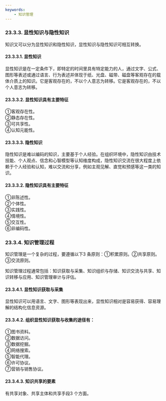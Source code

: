 ```yaml
---
keywords: 
    - 知识管理
---
```


### 23.3.3. 显性知识与隐性知识
知识又可以分为<Highlight>显性知识和隐性知识</Highlight>，显性知识与隐性知识可相互转换。

#### 23.3.3.1. 显性知识
显性知识是在一定条件下，即特定的时间里具有特定能力的人，通过文字、公式、图形等表述或通过语言、行为表述并体现于纸、光盘、磁带、磁盘等客观存在的载体介质上的知识。它是客观存在的，不以个人意志为转移。它是客观存在的，不以个人意志为转移。

#### 23.3.3.2. 显性知识具有主要特征
①客观存在性。  
②静态存在性。  
③可共享性。  
④认知元能性。

#### 23.3.3.3. 隐性知识
隐性知识是难以编码的知识，主要基于个人经验。在组织环境中，隐性知识由技术技能、个人观点、信念和心智模型等认知维度构成，隐性知识交流在很大程度上依赖于个人经验和认知，难以交流和分享，例如主观见解、直觉和预感等这一类的知识。

#### 23.3.3.2. 隐性知识具有主要特征
①非陈述性。  
②个体性。  
③实践性。  
④情境性。  
⑤交互性。  
⑥非编码性。  

### 23.3.4. 知识管理过程
知识管理是一个复杂的过程，要遵循以下3 条原则：①积累原则。②共享原则。③交流原则。

知识管理过程通常包括：知识获取与采集、知识组织与存储、知识交流与共享、知识转移与应用、知识管理审计与评估。

#### 23.3.4.1. 显性知识获取与采集
显性知识可以用语言、文字、图形等表现出来，显性知识相对是容易获得、容易理解的结构化信息资源。

#### 23.3.4.2. 组织显性知识获取与收集的途径有：
①图书资料。  
②数据访问。  
③数据挖掘。  
④网络搜索。  
⑤智能代理。  
⑥许可协议。  
⑦营销与销售协议。  

#### 23.3.4.3. 知识共享的要素
有共享对象、共享主体和共享手段3 个方面。
